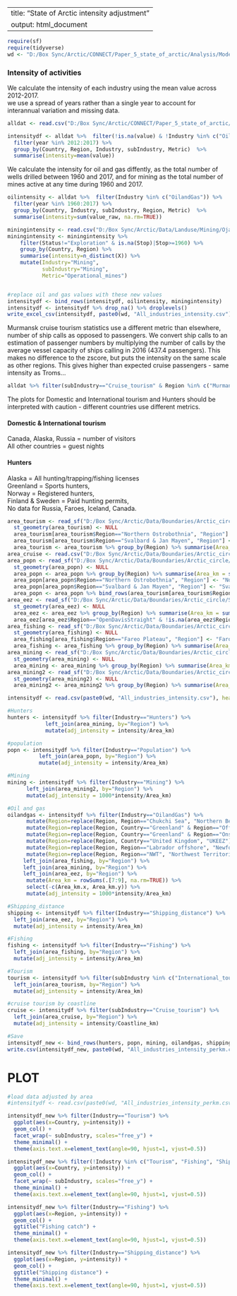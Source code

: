 
---
title: "State of Arctic intensity adjustment"
output: html_document
---
  
```r

require(sf)
require(tidyverse)
wd <- "D:/Box Sync/Arctic/CONNECT/Paper_5_state_of_arctic/Analysis/Model/"
```

### Intensity of activities
We calculate the intensity of each industry using the mean value across 2012-2017.  
we use a spread of years rather than a single year to account for interannual variation and missing data.

```r
alldat <- read.csv("D:/Box Sync/Arctic/CONNECT/Paper_5_state_of_arctic/Analysis/Model/All_industries_long.csv", header=TRUE, fileEncoding = "UTF-8-BOM")

intensitydf <- alldat %>%  filter(!is.na(value) & !Industry %in% c("OilandGas", "Mining")) %>% #drop years missing data
  filter(year %in% 2012:2017) %>% 
  group_by(Country, Region, Industry, subIndustry, Metric)  %>%
  summarise(intensity=mean(value)) 
```

We calculate the intensity for oil and gas diffently, as the total number of wells drilled between 1960 and 2017, and for mining as the total number of mines active at any time during 1960 and 2017.

```r
oilintensity <- alldat %>%  filter(Industry %in% c("OilandGas")) %>% 
  filter(year %in% 1960:2017) %>% 
  group_by(Country, Industry, subIndustry, Region, Metric)  %>%
  summarise(intensity=sum(value_raw, na.rm=TRUE))

miningintensity <- read.csv("D:/Box Sync/Arctic/Data/Landuse/Mining/Ojas_mining_database_2018/processed/Mining_listofMines_withdates.csv")
miningintensity <- miningintensity %>% 
    filter(Status!="Exploration" & is.na(Stop)|Stop>=1960) %>%
    group_by(Country, Region) %>% 
    summarise(intensity=n_distinct(X)) %>%
    mutate(Industry="Mining",
           subIndustry="Mining", 
           Metric="Operational_mines")


#replace oil and gas values with these new values
intensitydf <- bind_rows(intensitydf, oilintensity, miningintensity)
intensitydf <- intensitydf %>% drop_na() %>% droplevels()
write_excel_csv(intensitydf, paste0(wd, "All_industries_intensity.csv")) #for fileEncoding = "UTF-8-BOM"

```

Murmansk cruise tourism statistics use a different metric than elsewhere, number of ship calls as opposed to passengers.
We convert ship calls to an estimation of passenger numbers by multiplying the number of calls by the average vessel capacity of ships calling in 2016 (437.4 passengers). This makes no difference to the zscore, but puts the intensity on the same scale as other regions. This gives higher than expected cruise passengers - same intensity as Troms...

```r
alldat %>% filter(subIndustry=="Cruise_tourism" & Region %in% c("Murmansk", "Troms", "Finnmark", "Arkhangel'sk") & year==2016) %>% select(Region, value)
```

The plots for Domestic and International tourism and Hunters should be interpreted with caution - different countries use different metrics.  

#### Domestic & International tourism
Canada, Alaska, Russia = number of visitors    
All other countries = guest nights 

#### Hunters
Alaska = All hunting/trapping/fishing licenses  
Greenland = Sports hunters,  
Norway = Registered hunters,  
Finland & Sweden = Paid hunting permits,  
No data for Russia, Faroes, Iceland, Canada.  


```r
area_tourism <- read_sf("D:/Box Sync/Arctic/Data/Boundaries/Arctic_circle/State_of_Arctic/SOA_borders_for_tourism2.shp") 
  st_geometry(area_tourism) <- NULL
  area_tourism[area_tourism$Region=="Northern Ostrobothnia", "Region"] <- "North Ostrobothnia"
  area_tourism[area_tourism$Region=="Svalbard & Jan Mayen", "Region"] <- "Svalbard and Jan Mayen"
  area_tourism <- area_tourism %>% group_by(Region) %>% summarise(Area_km = sum(Area_km))
area_cruise <- read.csv("D:/Box Sync/Arctic/Data/Boundaries/Arctic_circle/State_of_Arctic/Arctic_coastlines.csv", header=TRUE)
area_popn <- read_sf("D:/Box Sync/Arctic/Data/Boundaries/Arctic_circle/State_of_Arctic/SOA_borders_for_popn2.shp")
  st_geometry(area_popn) <- NULL
  area_popn <- area_popn %>% group_by(Region) %>% summarise(Area_km = sum(Area_km))
  area_popn[area_popn$Region=="Northern Ostrobothnia", "Region"] <- "North Ostrobothnia"
  area_popn[area_popn$Region=="Svalbard & Jan Mayen", "Region"] <- "Svalbard and Jan Mayen"
  area_popn <- area_popn %>% bind_rows(area_tourism[area_tourism$Region=="Alaska",])
area_eez <- read_sf("D:/Box Sync/Arctic/Data/Boundaries/Arctic_circle/State_of_Arctic/EEZ_plus_highseas_noland.shp")
  st_geometry(area_eez) <- NULL
  area_eez <- area_eez %>% group_by(Region) %>% summarise(Area_km = sum(Area_km))
  area_eez[area_eez$Region=="OpenDavisStraight" & !is.na(area_eez$Region), "Region"] <- "OpenDavisStrait"
area_fishing <- read_sf("D:/Box Sync/Arctic/Data/Boundaries/Arctic_circle/State_of_Arctic/SOA_borders_for_fishing.shp")
  st_geometry(area_fishing) <- NULL
  area_fishing[area_fishing$Region=="Fareo Plateau", "Region"] <- "Faroe Plateau"
  area_fishing <- area_fishing %>% group_by(Region) %>% summarise(Area_km = sum(Area_km))
area_mining <- read_sf("D:/Box Sync/Arctic/Data/Boundaries/Arctic_circle/State_of_Arctic/SOA_borders_for_mining.shp") 
  st_geometry(area_mining) <- NULL
  area_mining <- area_mining %>% group_by(Region) %>% summarise(Area_km = sum(Area_km))
area_mining2 <- read_sf("D:/Box Sync/Arctic/Data/Boundaries/Arctic_circle/State_of_Arctic/SOA_borders_for_mining2.shp") 
  st_geometry(area_mining2) <- NULL
  area_mining2 <- area_mining2 %>% group_by(Region) %>% summarise(Area_km = sum(Area_km))

intensitydf <- read.csv(paste0(wd, "All_industries_intensity.csv"), header=TRUE, fileEncoding = "UTF-8-BOM", stringsAsFactors = FALSE) #for fileEncoding = "UTF-8-BOM"
```

```r
#Hunters
hunters <- intensitydf %>% filter(Industry=="Hunters") %>% 
            left_join(area_mining, by="Region") %>% 
            mutate(adj_intensity = intensity/Area_km)

#population
popn <- intensitydf %>% filter(Industry=="Population") %>%
          left_join(area_popn, by="Region") %>% 
          mutate(adj_intensity = intensity/Area_km)

#Mining
mining <- intensitydf %>% filter(Industry=="Mining") %>%
      left_join(area_mining2, by="Region") %>% 
      mutate(adj_intensity = 1000*intensity/Area_km)

#Oil and gas
oilandgas <- intensitydf %>% filter(Industry=="OilandGas") %>%
      mutate(Region=replace(Region, Region=="Chukchi Sea", "Northern Bering - Chukchi Seas")) %>%
      mutate(Region=replace(Region, Country=="Greenland" & Region=="Offshore", "Greenland Sea")) %>%
      mutate(Region=replace(Region, Country=="Greenland" & Region=="Onshore", "Greenland")) %>%
      mutate(Region=replace(Region, Country=="United Kingdom", "UKEEZ")) %>%
      mutate(Region=replace(Region, Region=="Labrador offshore", "Newfoundland-Labrador Shelf")) %>%
      mutate(Region=replace(Region, Region=="NWT", "Northwest Territories")) %>%
     left_join(area_fishing, by="Region") %>% 
     left_join(area_mining, by="Region") %>% 
     left_join(area_eez, by="Region") %>% 
      mutate(Area_km = rowSums(.[7:9], na.rm=TRUE)) %>%
      select(-c(Area_km.x, Area_km.y)) %>%
      mutate(adj_intensity = 1000*intensity/Area_km)

#Shipping_distance
shipping <- intensitydf %>% filter(Industry=="Shipping_distance") %>%
  left_join(area_eez, by="Region") %>% 
  mutate(adj_intensity = intensity/Area_km)

#Fishing
fishing <- intensitydf %>% filter(Industry=="Fishing") %>%
  left_join(area_fishing, by="Region") %>% 
  mutate(adj_intensity = intensity/Area_km)

#Tourism
tourism <- intensitydf %>% filter(subIndustry %in% c("International_tourism","Domestic_tourism")) %>%
  left_join(area_tourism, by="Region") %>% 
  mutate(adj_intensity = intensity/Area_km)

#cruise tourism by coastline
cruise <- intensitydf %>% filter(subIndustry=="Cruise_tourism") %>%
  left_join(area_cruise, by="Region") %>% 
  mutate(adj_intensity = intensity/Coastline_km)

#Save
intensitydf_new <- bind_rows(hunters, popn, mining, oilandgas, shipping, fishing, tourism, cruise)
write.csv(intensitydf_new, paste0(wd, "All_industries_intensity_perkm.csv"), row.names=TRUE)
```

# PLOT
```r
#load data adjusted by area
#intensitydf <- read.csv(paste0(wd, "All_industries_intensity_perkm.csv"),  header=TRUE, fileEncoding = "UTF-8-BOM", stringsAsFactors = FALSE)

intensitydf_new %>% filter(Industry=="Tourism") %>%
  ggplot(aes(x=Country, y=intensity)) +
  geom_col() +
  facet_wrap(~ subIndustry, scales="free_y") +
  theme_minimal() +
  theme(axis.text.x=element_text(angle=90, hjust=1, vjust=0.5))

intensitydf_new %>% filter(!Industry %in% c("Tourism", "Fishing", "Shipping_distance")) %>%
  ggplot(aes(x=Country, y=intensity)) +
  geom_col() +
  facet_wrap(~ subIndustry, scales="free_y") +
  theme_minimal() +
  theme(axis.text.x=element_text(angle=90, hjust=1, vjust=0.5))

intensitydf_new %>% filter(Industry=="Fishing") %>%
  ggplot(aes(x=Region, y=intensity)) +
  geom_col() +
  ggtitle("Fishing catch") +
  theme_minimal() +
  theme(axis.text.x=element_text(angle=90, hjust=1, vjust=0.5))

intensitydf_new %>% filter(Industry=="Shipping_distance") %>%
  ggplot(aes(x=Region, y=intensity)) +
  geom_col() +
  ggtitle("Shipping distance") +
  theme_minimal() +
  theme(axis.text.x=element_text(angle=90, hjust=1, vjust=0.5))
```
